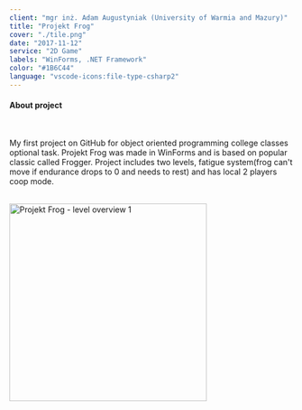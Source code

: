 ```yaml
---
client: "mgr inż. Adam Augustyniak (University of Warmia and Mazury)"
title: "Projekt Frog"
cover: "./tile.png"
date: "2017-11-12"
service: "2D Game"
labels: "WinForms, .NET Framework"
color: "#1B6C44"
language: "vscode-icons:file-type-csharp2"
---
```



<h4>About project</h4>

<br/>

<p class="text-justify">  
  My first project on GitHub for object oriented programming college classes optional task. Projekt Frog was made in WinForms and is based on popular classic called Frogger. Project includes two levels, fatigue system(frog can't move if endurance drops to 0 and needs to rest) and has local 2 players coop mode.  
</p>

<br/>

<div class="darkenable-img">
  <img class="center-horizontally" height="350" src="https://raw.githubusercontent.com/trolit/Projekt-Frog/master/images/game1.png" alt="Projekt Frog - level overview 1"/>
</div>

<Arrow/>

<GitHubButton url="https://github.com/trolit/Projekt-Frog#readme"/>